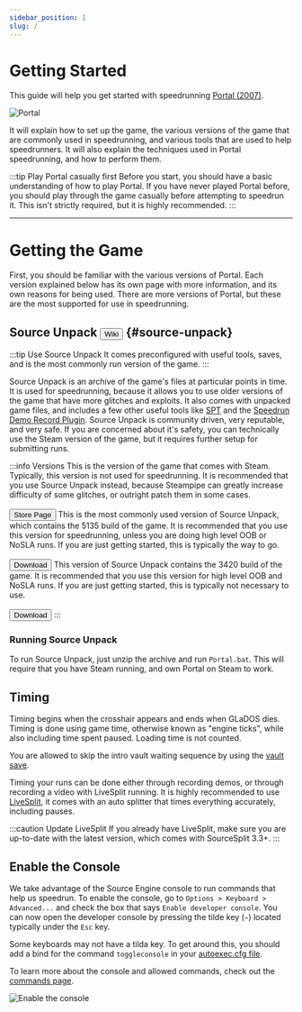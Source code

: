 ```yaml
---
sidebar_position: 1
slug: /
---
```


# Getting Started

This guide will help you get started with speedrunning [Portal (2007)](https://en.wikipedia.org/wiki/Portal_(video_game)).

![Portal](/img/portal-bg-720.jpg)

It will explain how to set up the game, the various versions of the game
that are commonly used in speedrunning, and various tools that are used to help speedrunners. It will also explain
the techniques used in Portal speedrunning, and how to perform them.

:::tip Play Portal casually first
Before you start, you should have a basic understanding of how to play Portal. If you have never played Portal before,
you should play through the game casually before attempting to speedrun it. This isn't strictly required, but it is highly
recommended.
:::

---
# Getting the Game

First, you should be familiar with the various versions of Portal. Each version explained below has its own page with
more information, and its own reasons for being used. There are more versions of Portal, but these are the most supported
for use in speedrunning.

## Source Unpack <a href="https://wiki.sourceruns.org/wiki/Source_Unpack"><button className="button button--primary">Wiki</button></a> {#source-unpack}
:::tip Use Source Unpack
It comes preconfigured with useful tools, saves, and is the most commonly run version of the game.
:::

Source Unpack is an archive of the game's files at particular points
in time. It is used for speedrunning, because it allows you to use older versions of the game that have more glitches
and exploits. It also comes with unpacked game files, and includes a few other useful tools like
[SPT](https://github.com/YaLTeR/SourcePauseTool) and the [Speedrun Demo Record Plugin](https://github.com/RedHaze/speedrun-demo-record-unified).
Source Unpack is community driven, very reputable, and very safe. If you are concerned about it's safety, you can
technically use the Steam version of the game, but it requires further setup for submitting runs.


:::info Versions
<Tabs defaultValue="5135">
    <TabItem value="steampipe" label="Steampipe">
        This is the version of the game that comes with Steam. Typically, this version is not used for speedrunning. It
        is recommended that you use Source Unpack instead, because Steampipe can greatly increase difficulty of some glitches,
        or outright patch them in some cases.<br /><br />
        <a href="https://store.steampowered.com/app/400/Portal/"><button className="button button--secondary">Store Page</button></a>
    </TabItem>
    <TabItem value="5135" label="5135">
        This is the most commonly used version of Source Unpack, which contains the 5135 build of the game. It is
        recommended that you use this version for speedrunning, unless you are doing high level OOB or NoSLA runs. If you
        are just getting started, this is typically the way to go.<br /><br />
        <a href="https://sourceunpack.gameabusefastcomplete.com/Source_Unpack.zip"><button className="button button--secondary">Download</button></a>
    </TabItem>
    <TabItem value="3420" label="3420">
        This version of Source Unpack contains the 3420 build of the game. It is recommended that
        you use this version for high level OOB and NoSLA runs. If you are just getting started, this is typically not
        necessary to use.<br /><br />
        <a href="https://sourceunpack.gameabusefastcomplete.com/Portal_3420.7z"><button className="button button--secondary">Download</button></a>
    </TabItem>
</Tabs>
:::

### Running Source Unpack
To run Source Unpack, just unzip the archive and run `Portal.bat`. This will require that you have Steam running, and own
Portal on Steam to work.


## Timing

Timing begins when the crosshair appears and ends when GLaDOS dies. Timing is done using game time,
otherwise known as "engine ticks", while also including time spent paused. Loading time is not counted.

You are allowed to skip the intro vault waiting sequence by using the [vault save](/resources/saves#vault_save).

Timing your runs can be done either through recording demos, or through recording a video with LiveSplit running.
It is highly recommended to use [LiveSplit](/resources/livesplit), it comes with an auto splitter that times everything accurately,
including pauses.

:::caution Update LiveSplit
If you already have LiveSplit, make sure you are up-to-date with the latest version, which comes with SourceSplit 3.3+.
:::

## Enable the Console

We take advantage of the Source Engine console to run commands that help us speedrun. To enable the console, go to
`Options > Keyboard > Advanced...` and check the box that says `Enable developer console`. You can now open the
developer console by pressing the tilde key (`~`) located typically under the `Esc` key.

Some keyboards may not have a tilda key. To get around this, you should add a bind for the command `toggleconsole` in your
[autoexec.cfg file]().

To learn more about the console and allowed commands, check out the [commands page](/commands-options-binds).

![Enable the console](/img/enable-console.png)